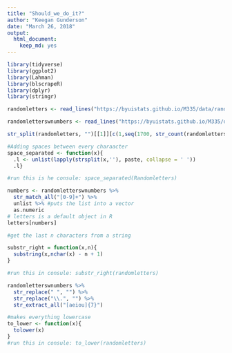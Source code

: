 ```yaml
---
title: "Should_we_do_it?"
author: "Keegan Gunderson"
date: "March 26, 2018"
output: 
  html_document: 
    keep_md: yes
---
```


```r
library(tidyverse)
library(ggplot2)
library(Lahman)
library(blscrapeR)
library(dplyr)
library(stringr)
```

```r
randomletters <- read_lines("https://byuistats.github.io/M335/data/randomletters.txt")

randomletterswnumbers <- read_lines("https://byuistats.github.io/M335/data/randomletters_wnumbers.txt")
```

```r

str_split(randomletters, "")[[1]][c(1,seq(1700, str_count(randomletters), by = 1700))]

#Adding spaces between every charaacter 
space_separated <- function(x){
  .l <- unlist(lapply(strsplit(x,''), paste, collapse = ' '))
  .l}

#run this is he consule: space_separated(Randomletters)
```


```r

numbers <- randomletterswnumbers %>%
  str_match_all("[0-9]+") %>%
  unlist %>% #puts the list into a vector 
  as.numeric
# letters is a default object in R
letters[numbers]

#get the last n characters from a string

substr_right = function(x,n){
  substring(x,nchar(x) - n + 1)
}

#run this in consule: substr_right(randomletters)
```

```r
randomletterswnumbers %>%
  str_replace(" ", "") %>%
  str_replace("\\.", "") %>%
  str_extract_all("[aeiou]{7}")

#makes everything lowercase
to_lower <- function(x){
  tolower(x)
}
#run this in consule: to_lower(randomletters)
```



